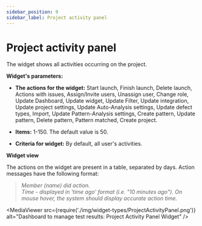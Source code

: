 ```yaml
---
sidebar_position: 9
sidebar_label: Project activity panel
---
```


# Project activity panel

The widget shows all activities occurring on the project.

**Widget's parameters:**

- **The actions for the widget:** Start launch, Finish launch, Delete launch, Actions with issues, Assign/Invite users, Unassign user, Change role, Update Dashboard, Update widget, Update Filter, Update integration, Update project settings, Update Auto-Analysis settings, Update defect types, Import, Update Pattern-Analysis settings, Create pattern, Update pattern, Delete pattern, Pattern matched, Create project.

- **Items:** 1-150. The default value is 50.

- **Criteria for widget:** By default, all user's activities.

**Widget view**

The actions on the widget are present in a table, separated by days. Action messages have the following format:

>   *Member (name) did action.*  
>   *Time - displayed in 'time ago' format (i.e. "10 minutes ago"). On mouse hover, the system should display accurate action time.*

<MediaViewer src={require('./img/widget-types/ProjectActivityPanel.png')} alt="Dashboard to manage test results: Project Activity Panel Widget" />

<MediaViewer src="https://youtu.be/8njOHQ4Xy2s" alt="How to create Project Activity Panel widget in our test automation results dashboard " type="video" />
